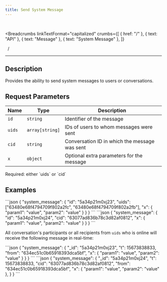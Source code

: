 ```yaml
---
title: Send System Message
---
```


<br />



<Breadcrumbs
  linkTextFormat="capitalized"
  crumbs={[
    { href: "/" },
    { text: "API" },
    { text: "Message" },
    { text: "System Message" },
  ]}
>
  <Icon slot="index" name="seti:powershell" />
  <span slot="separator">&nbsp;&nbsp;/&nbsp;</span>
</Breadcrumbs>

---


## Description

> <Badge text="wss" variant="tip" size="large" />
> <Badge text="system_message" size="large" />

Provides the ability to send system messages to users or conversations.

## Request Parameters

| Name   | Type            | Description                                   |
| ------ | --------------- | --------------------------------------------- |
| `id`   | `string`        | Identifier of the message                     |
| `uids` | `array[string]` | IDs of users to whom messages were sent       |
| `cid`  | `string`        | Conversation ID in which the message was sent |
| `x`    | `object`        | Optional extra parameters for the message     |

<Aside type="caution" title="Important">
  Required: either `uids` or `cid`
</Aside>

## Examples

<Tabs>
  <TabItem label="Request (uids)">
```json
{
  "system_message": {
    "id": "5а34p21m0xj23",
    "uids": ["63480e68f4794709f802a2fc", "63480e68f4794709f802a2fb"],
    "x": {
      "param1": "value",
      "param2": "value"
    }
  }
}
```
  </TabItem>  
  <TabItem label="Request (cid)">
```json
{
  "system_message": {
    "id": "5а34p21m0xj24",
    "cid": "63077ad836b78c3d82af0812",
    "x": {
      "param1": "value",
      "param2": "value"
    }
  }
}
```
  </TabItem>  
</Tabs>

All conversation's participants or all recipients from `uids` who is online will receive the following message in real-time:

<Tabs>
  <TabItem label="Event (uids)">
```json
{
  "system_message": {
    "_id": "5а34p21m0xj23",
    "t": 15673838833,
    "from": "634ec51c0b65918393dca5bf",
    "x": {
      "param1": "value",
      "param2": "value"
    }
  }
}
```
  </TabItem>  
  <TabItem label="Event (cid)">
```json
{
  "system_message": {
    "_id": "5а34p21m0xj24",
    "t": 15673838833,
    "cid": "63077ad836b78c3d82af0812",
    "from": "634ec51c0b65918393dca5bf",
    "x": {
      "param1": "value",
      "param2": "value"
    },
  }
}
```
  </TabItem>  
</Tabs>

<script
  src="https://giscus.app/client.js"
  data-repo="SAMA-Communications/sama-server"
  data-repo-id="R_kgDOIBiYjA"
  data-category-id="DIC_kwDOIBiYjM4CuYYL"
  data-mapping="pathname"
  data-strict="0"
  data-reactions-enabled="1"
  data-emit-metadata="0"
  data-input-position="top"
  data-theme="transparent_dark"
  data-lang="en"
  data-loading="lazy"
  crossorigin="anonymous"
  async
></script>
